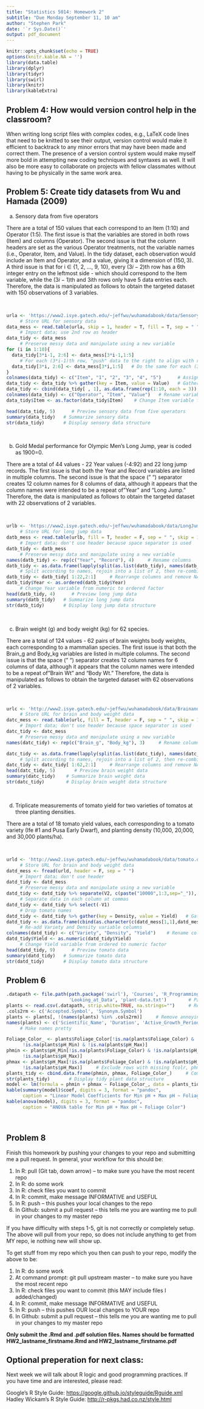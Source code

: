 ```yaml
---
title: "Statistics 5014: Homework 2"
subtitle: "Due Monday September 11, 10 am"
author: "Stephen Park"
date: '`r Sys.Date()`'
output: pdf_document
---
```


```r
knitr::opts_chunk$set(echo = TRUE)
options(knitr.kable.NA = '')
library(data.table)
library(dplyr)
library(tidyr)
library(swirl)
library(knitr)
library(kableExtra)
```
  
## Problem 4: How would version control help in the classroom?

When writing long script files with complex codes, e.g., LaTeX code lines that need to be knitted to see their output, version control would make it efficient to backtrack to any minor errors that may have been made and correct them. The presence of a version control system would make myself more bold in attempting new coding techniques and syntaxes as well. It will also be more easy to collaborate on projects with fellow classmates without having to be physically in the same work area.

## Problem 5: Create tidy datasets from Wu and Hamada (2009)

a. Sensory data from five operators

There are a total of 150 values that each correspond to an Item (1:10) and Operator (1:5). The first issue is that the variables are stored in both rows (Item) and columns (Operator). The second issue is that the column headers are set as the various Operator treatments, not the variable names (i.e., Operator, Item, and Value). In the tidy dataset, each observation would include an Item and Operator, and a value, giving it a dimension of $(150, 3)$. A third issue is that for i $\in$ {1, 2, $\dots$, 9, 10}, every $(3i-2)$th row has a 6th integer entry on the leftmost side - which should correspond to the Item variable, while the $(3i-1)$th and $3i$th rows only have 5 data entries each. Therefore, the data is manipulated as follows to obtain the targeted dataset with 150 observations of 3 variables.

&nbsp;

```r
urla <- 'https://www2.isye.gatech.edu/~jeffwu/wuhamadabook/data/Sensory.dat'
     # Store URL for sensory data
data_mess <- read.table(urla, skip = 1, header = T, fill = T, sep = " ")
     # Import data; use 2nd row as header
data_tidy <- data_mess   
     # Preserve messy data and manipulate using a new variable
for (i in 1:10){
  data_tidy[3*i-1, 2:6] <- data_mess[3*i-1,1:5]
     # For each (3*i-1)th row, "push" data to the right to align with rest of the data
  data_tidy[3*i, 2:6] <- data_mess[3*i,1:5]   # Do the same for each (3*i)th row
}   
colnames(data_tidy) <- c("Item", "1", "2", "3", "4", "5")      # Assign Operator numbers
data_tidy <- data_tidy %>% gather(key = Item, value = Value)   # Gather and drop columns
data_tidy <- cbind(data_tidy[ , 1], as.data.frame(rep(1:10, each = 3)), data_tidy[ , 2])   # Insert Item values into the center column
colnames(data_tidy) <- c("Operator", "Item", "Value")   # Rename variable names
data_tidy$Item <- as.factor(data_tidy$Item)    # Change Item variable from numeric to factor
```
\newpage
```r
head(data_tidy, 5)      # Preview sensory data from five operators
summary(data_tidy)   # Summarize sensory data
str(data_tidy)       # Display sensory data structure
```

&nbsp;

b. Gold Medal performance for Olympic Men's Long Jump, year is coded as 1900=0.  

There are a total of 44 values - 22 Year values (-4:92) and 22 long jump records. The first issue is that both the Year and Record variables are listed in multiple columns. The second issue is that the space (" ") separator creates 12 column names for 8 columns of data, although it appears that the column names were intended to be a repeat of "Year" and "Long Jump." Therefore, the data is manipulated as follows to obtain the targeted dataset with 22 observations of 2 variables.

&nbsp;

```r
urlb <- 'https://www2.isye.gatech.edu/~jeffwu/wuhamadabook/data/LongJumpData.dat'
     # Store URL for long jump data
datb_mess <- read.table(urlb, fill = T, header = F, sep = " ", skip = 1)
     # Import data; don't use header because space separator is used
datb_tidy <- datb_mess
     # Preserve messy data and manipulate using a new variable
names(datb_tidy) <- rep(c("Year", "Record"), 4)     # Rename columns
datb_tidy <- as.data.frame(lapply(split(as.list(datb_tidy), names(datb_tidy)), unlist))
     # Split according to names, rejoin into a list of 2, then re-combine into a dataset
datb_tidy <- datb_tidy[ 1:22,2:1]     # Rearrange columns and remove NA observations
datb_tidy$Year <- as.ordered(datb_tidy$Year)
     # Change Year variable from numeric to ordered factor
head(datb_tidy, 4)      # Preview long jump data
summary(datb_tidy)   # Summarize long jump data
str(datb_tidy)       # Display long jump data structure
```

&nbsp;

c. Brain weight (g) and body weight (kg) for 62 species.

There are a total of 124 values - 62 pairs of brain weights body weights, each corresponding to a mammalian species. The first issue is that both the Brain_g and Body_kg variables are listed in multiple columns. The second issue is that the space (" ") separator creates 12 column names for 6 columns of data, although it appears that the column names were intended to be a repeat of "Brain Wt" and "Body Wt." Therefore, the data is manipulated as follows to obtain the targeted dataset with 62 observations of 2 variables.

&nbsp;

```r
urlc <- 'http://www2.isye.gatech.edu/~jeffwu/wuhamadabook/data/BrainandBodyWeight.dat'
     # Store URL for brain and body weight data
datc_mess <- read.table(urlc, fill = T, header = F, sep = " ", skip = 1)
     # Import data; don't use header because space separator is used
datc_tidy <- datc_mess
     # Preserve messy data and manipulate using a new variable
names(datc_tidy) <- rep(c("Brain_g", "Body_kg"), 3)     # Rename columns

datc_tidy <- as.data.frame(lapply(split(as.list(datc_tidy), names(datc_tidy)), unlist))
     # Split according to names, rejoin into a list of 2, then re-combine into a dataset
datc_tidy <- datc_tidy[ 1:62,2:1]     # Rearrange columns and remove NA observations
head(datc_tidy, 5)       # Preview brain weight data
summary(datc_tidy)    # Summarize brain weight data
str(datc_tidy)        # Display brain weight data structure
```

&nbsp;

d. Triplicate measurements of tomato yield for two varieties of tomatos at three planting densities.  

There are a total of 18 tomato yield values, each corresponding to a tomato variety (Ife #1 and Pusa Early Dwarf), and planting density (10,000, 20,000, and 30,000 plants/ha).

&nbsp;

```r
urld <- 'http://www2.isye.gatech.edu/~jeffwu/wuhamadabook/data/tomato.dat'
     # Store URL for brain and body weight data
datd_mess <- fread(urld, header = F, sep = " ")
     # Import data; don't use header
datd_tidy <- datd_mess
     # Preserve messy data and manipulate using a new variable
datd_tidy <- datd_tidy %>% separate(V2, c(paste("10000",1:3,sep="_")), sep = ",", remove = T, extra = 'drop') %>% separate(V3, c(paste("20000",1:3,sep="_")), sep = ",", remove = T, extra = 'drop') %>% separate(V4, c(paste("30000",1:3,sep="_")), sep = ",", remove = T, extra = 'drop')
     # Separate data in each column at commas
datd_tidy <- datd_tidy %>% select(-V1)
     # Drop tomato names
datd_tidy <- datd_tidy %>% gather(key = Density, value = Yield)   # Gather and drop columns
datd_tidy <- as.data.frame(cbind(as.character(c(datd_mess[1,1],datd_mess[2,1])), as.numeric(rep(c(10000, 20000, 30000), 6)), as.numeric(datd_tidy[ ,2])))
     # Re-add Variety and Density variable columns
colnames(datd_tidy) <- c("Variety", "Density", "Yield")    # Rename columns
datd_tidy$Yield <- as.numeric(datd_tidy$Yield)
     # Change Yield variable from ordered to numeric factor
head(datd_tidy, 9)      # Preview tomato data
summary(datd_tidy)   # Summarize tomato data
str(datd_tidy)       # Display tomato data structure
```

## Problem 6

```r
.datapath <- file.path(path.package('swirl'), 'Courses', 'R_Programming_E',
                       'Looking_at_Data', 'plant-data.txt')        # Path to data
plants <- read.csv(.datapath, strip.white=TRUE, na.strings="")     # Read in data
.cols2rm <- c('Accepted.Symbol', 'Synonym.Symbol')
plants <- plants[, !(names(plants) %in% .cols2rm)]     # Remove annoying columns
names(plants) <- c('Scientific_Name', 'Duration', 'Active_Growth_Period', 'Foliage_Color', 'pH_Min', 'pH_Max', 'Precip_Min', 'Precip_Max', 'Shade_Tolerance', 'Temp_Min_F')
     # Make names pretty
```

```r
Foliage_Color_ <- plants$Foliage_Color[!is.na(plants$Foliage_Color) &
      !is.na(plants$pH_Min) & !is.na(plants$pH_Max)]
phmin <- plants$pH_Min[!is.na(plants$Foliage_Color) & !is.na(plants$pH_Min) &
      !is.na(plants$pH_Max)]
phmax <- plants$pH_Max[!is.na(plants$Foliage_Color) & !is.na(plants$pH_Min) &
      !is.na(plants$pH_Max)]     # Exclude rows with missing fcolr, phmin, or phmax values
plants_tidy <- cbind.data.frame(phmin, phmax, Foliage_Color_)     # Combine 3 columns
str(plants_tidy)       # Display tidy plant data structure
model <- lm(formula = phmin + phmax ~ Foliage_Color_, data = plants_tidy)     # Linear model
kable(summary(model)$coef, digits = 3, format = "pandoc",
      caption = "Linear Model Coefficients for Min pH + Max pH ~ Foliage Color")
kable(anova(model), digits = 3, format = "pandoc",
      caption = "ANOVA table for Min pH + Max pH ~ Foliage Color")
```

&nbsp;

\begin{center}
Virginia Tech Honor Pledge: \newline
“I have neither given nor received unauthorized assistance on this assignment.”
\end{center}

## Problem 8

Finish this homework by pushing your changes to your repo and submitting me a pull request.  In general, your workflow for this should be:  

1. In R: pull (Git tab, down arrow) -- to make sure you have the most recent repo  
2. In R: do some work  
3. In R: check files you want to commit  
4. In R: commit, make message INFORMATIVE and USEFUL  
5. In R: push -- this pushes your local changes to the repo  
6. In Github: submit a pull request -- this tells me you are wanting me to pull in your changes to my master repo

If you have difficulty with steps 1-5, git is not correctly or completely setup.  The above will pull from your repo, so does not include anything to get from MY repo, ie nothing new will show up.

To get stuff from my repo which you then can push to your repo, modify the above to be:

1. In R: do some work  
2. At command prompt: git pull upstream master -- to make sure you have the most recent repo 
3. In R: check files you want to commit (this MAY include files I added/changed)  
4. In R: commit, make message INFORMATIVE and USEFUL  
5. In R: push -- this pushes OUR local changes to YOUR repo  
6. In Github: submit a pull request -- this tells me you are wanting me to pull in your changes to my master repo

**Only submit the .Rmd and .pdf solution files.  Names should be formatted HW2_lastname_firstname.Rmd and HW2_lastname_firstname.pdf**

## Optional preperation for next class:  

Next week we will talk about R logic and good programming practices.  If you have time and are interested, please read:  

Google's R Style Guide: <https://google.github.io/styleguide/Rguide.xml>  
Hadley Wickam's R Style Guide: <http://r-pkgs.had.co.nz/style.html>



